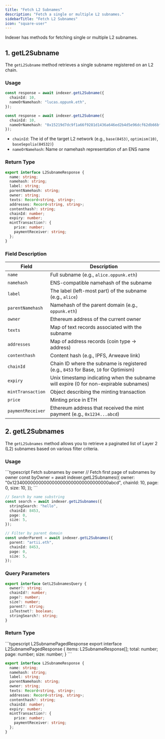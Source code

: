 ```yaml
---
title: "Fetch L2 Subnames"
description: "Fetch a single or multiple L2 subnames."
sidebarTitle: "Fetch L2 Subnames"
icon: "square-user"
---
```


Indexer has methods for fetching single or multiple L2 subnames.

## 1. **getL2Subname**

The `getL2Subname` method retrieves a single subname registered on an L2 chain.

### Usage

<CodeGroup>
  
  ```typescript ENS Name
  const response = await indexer.getL2Subname({
    chainId: 10,
    nameOrNamehash: "lucas.oppunk.eth",
  });
  ```

  
  ```typescript Namehash
  const response = await indexer.getL2Subname({
    chainId: 10,
    nameOrNamehash: "0x15219d7dc9f1a66f9281d1436a646ed2b4d5e96dcf62db66bffeedd2155c74c0", // namehash for lucas.oppunk.eth
  });
  ```
  
</CodeGroup>

- `chainId`: The id of the target L2 network (e.g., `base(8453)`, `optimism(10)`, `baseSepolia(84532)`)
- `nameOrNamehash`: Name or namehash representation of an ENS name

### Return Type

```typescript
export interface L2SubnameResponse {
  name: string;
  namehash: string;
  label: string;
  parentNamehash: string;
  owner: string;
  texts: Record<string, string>;
  addresses: Record<string, string>;
  contenthash?: string;
  chainId: number;
  expiry: number;
  mintTransaction?: {
    price: number;
    paymentReceiver: string;
  };
}
```

### Field Description

| Field                | Description                                                                           |
| -------------------- | ------------------------------------------------------------------------------------- |
| `name`               | Full subname (e.g., `alice.oppunk.eth`)                                               |
| `namehash`           | ENS-compatible namehash of the subname                                                |
| `label`              | The label (left-most part) of the subname (e.g., `alice`)                              |
| `parentNamehash`     | Namehash of the parent domain (e.g., `oppunk.eth`)                                    |
| `owner`              | Ethereum address of the current owner                                                 |
| `texts`              | Map of text records associated with the subname                                       |
| `addresses`          | Map of address records (coin type → address)                                          |
| `contenthash`        | Content hash (e.g., IPFS, Arweave link)                                      |
| `chainId`            | Chain ID where the subname is registered (e.g., `8453` for Base, `10` for Optimism)                      |
| `expiry`             | Unix timestamp indicating when the subname will expire (0 for non-expirable subnames) |
| `mintTransaction`    | Object describing the minting transaction                                            |
|  `price`           | Minting price in ETH                                                                  |
|  `paymentReceiver` | Ethereum address that received the mint payment (e.g., `0x1234...abcd`)              |

## 2. **getL2Subnames**

The `getL2Subnames` method allows you to retrieve a paginated list of Layer 2 (L2) subnames based on various filter criteria.

### Usage

<CodeGroup>
```typescript Fetch subnames by owner
// Fetch first page of subnames by owner
const byOwner = await indexer.getL2Subnames({
  owner: "0x123400000000000000000000000000000000abcd",
  chainId: 10,
  page: 0,
  size: 10,
});
```

```typescript Search by name substring
// Search by name substring
const search = await indexer.getL2Subnames({
  stringSearch: "hello",
  chainId: 8453,
  page: 0,
  size: 5,
});
```

```typescript Filter by parent domain
// Filter by parent domain
const underParent = await indexer.getL2Subnames({
  parent: "artii.eth",
  chainId: 8453,
  page: 0,
  size: 5,
});
```
</CodeGroup>

### Query Parameters

```typescript
export interface GetL2SubnamesQuery {
  owner?: string;
  chainId?: number;
  page?: number;
  size?: number;
  parent?: string;
  isTestnet?: boolean;
  stringSearch?: string;
}
```

### Return Type
<CodeGroup>
```typescript L2SubnamePagedResponse
export interface L2SubnamePagedResponse {
  items: L2SubnameResponse[];
  total: number;
  page: number;
  size: number;
}
```

```typescript L2SubnameResponse
export interface L2SubnameResponse {
  name: string;
  namehash: string;
  label: string;
  parentNamehash: string;
  owner: string;
  texts: Record<string, string>;
  addresses: Record<string, string>;
  contenthash?: string;
  chainId: number;
  expiry: number;
  mintTransaction?: {
    price: number;
    paymentReceiver: string;
  };
}
```
</CodeGroup>
